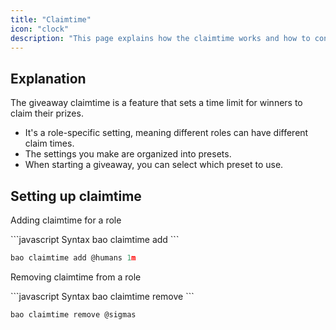 ```yaml
---
title: "Claimtime"
icon: "clock"
description: "This page explains how the claimtime works and how to configure it."
---
```


## Explanation

The giveaway claimtime is a feature that sets a time limit for winners to claim their prizes.

- It's a role-specific setting, meaning different roles can have different claim times.
- The settings you make are organized into presets.
 - When starting a giveaway, you can select which preset to use.

## Setting up claimtime

Adding claimtime for a role

<CodeGroup>
```javascript Syntax
bao claimtime add <role> <claimtime> <entries (default to 1)>
```

```javascript Example
bao claimtime add @humans 1m
```
</CodeGroup>


Removing claimtime from a role

<CodeGroup>
```javascript Syntax
bao claimtime remove
```

```javascript Example
bao claimtime remove @sigmas
```
</CodeGroup>